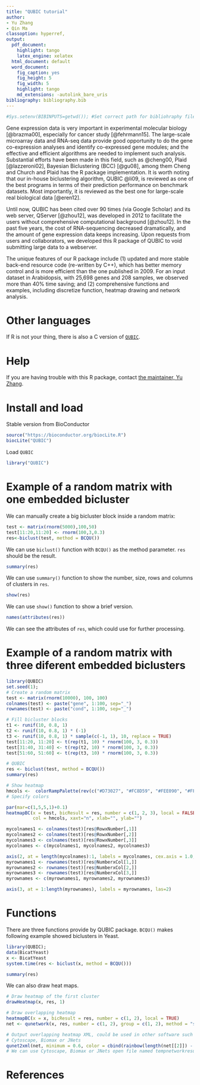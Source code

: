 ```yaml
---
title: "QUBIC tutorial"
author:
- Yu Zhang
- Qin Ma
classoption: hyperref,
output:
  pdf_document:
    highlight: tango
    latex_engine: xelatex
  html_document: default
  word_document:
    fig_caption: yes
    fig_height: 5
    fig_width: 5
    highlight: tango
    md_extensions: -autolink_bare_uris
bibliography: bibliography.bib
---
```

<!--
%\VignetteEngine{knitr::rmarkdown}
%\VignetteIndexEntry{QUBIC vignette}
-->

```r
#Sys.setenv(BIBINPUTS=getwd()); #Set correct path for bibliohraphy file #     citation_package: biblatex

```

Gene expression data is very important in experimental molecular biology [@brazma00], especially for cancer study [@fehrmann15]. The large-scale microarray data and RNA-seq data provide good opportunity to do the gene co-expression analyses and identify co-expressed gene modules; and the effective and efficient algorithms are needed to implement such analysis. Substantial efforts have been made in this field, such as @cheng00, Plaid [@lazzeroni02], Bayesian Biclustering (BCC) [@gu08], among them Cheng and Church and Plaid has the R package implementation. It is worth noting that our in-house biclustering algorithm, QUBIC @li09, is reviewed as one of the best programs in terms of their prediction performance on benchmark datasets. Most importantly, it is reviewed as the best one for large-scale real biological data [@eren12].

Until now, QUBIC has been cited over 90 times (via Google Scholar) and its web server, QServer [@zhou12], was developed in 2012 to facilitate the users without comprehensive computational background [@zhou12]. In the past five years, the cost of RNA-sequencing decreased dramatically, and the amount of gene expression data keeps increasing. Upon requests from users and collaborators, we developed this R package of QUBIC to void submitting large data to a webserver.

The unique features of our R package include (1) updated and more stable back-end resource code (re-written by C++), which has better memory control and is more efficient than the one published in 2009. For an input dataset in Arabidopsis, with 25,698 genes and 208 samples, we observed more than 40% time saving; and (2) comprehensive functions and examples, including discretize function, heatmap drawing and network analysis. 


# Other languages

If R is not your thing, there is also a C version of [`QUBIC`](https://github.com/maqin2001/QUBIC).

# Help 

If you are having trouble with this R package, contact [the maintainer, Yu Zhang](mailto:zy26@jlu.edu.cn). 

# Install and load

Stable version from BioConductor


```r
source("https://bioconductor.org/biocLite.R")
biocLite("QUBIC")
```

<!-- Or development version from GitHub


```r
install.packages("devtools")
devtools::install_github("ropensci/alm")
```
-->
Load `QUBIC`


```r
library("QUBIC")
```

# Example of a random matrix with one embedded bicluster

We can manually create a big bicluster block inside a random matrix:

```r
test <- matrix(rnorm(5000),100,50)
test[11:20,11:20] <- rnorm(100,3,0.3)
res<-biclust(test, method = BCQU())
```

We can use `biclust()` function with `BCQU()` as the method parameter. `res` should be the result.

```r
summary(res)
```

We can use `summary()` function to show the number, size, rows and columns of clusters in `res`. 

```r
show(res)
```

We can use `show()` function to show a brief version. 

```r
names(attributes(res))
```

We can see the attributes of `res`, which could use for further processing.

# Example of a random matrix with three diferent embedded biclusters

```r
library(QUBIC)
set.seed(1);
# Create a random matrix
test <- matrix(rnorm(10000), 100, 100)
colnames(test) <- paste("gene", 1:100, sep="_")
rownames(test) <- paste("cond", 1:100, sep="_")

# Fill bicluster blocks
t1 <- runif(10, 0.8, 1)
t2 <- runif(10, 0.8, 1) * (-1)
t3 <- runif(10, 0.8, 1) * sample(c(-1, 1), 10, replace = TRUE)
test[11:20, 11:20] <- t(rep(t1, 10) * rnorm(100, 3, 0.3))
test[31:40, 31:40] <- t(rep(t2, 10) * rnorm(100, 3, 0.3))
test[51:60, 51:60] <- t(rep(t3, 10) * rnorm(100, 3, 0.3))

# QUBIC
res <- biclust(test, method = BCQU())
summary(res)

# Show heatmap
hmcols <-  colorRampPalette(rev(c("#D73027", "#FC8D59", "#FEE090", "#FFFFBF", "#E0F3F8", "#91BFDB", "#4575B4")))(100)
# Specify colors

par(mar=c(1,5,5,1)+0.1)
heatmapBC(x = test, bicResult = res, number = c(1, 2, 3), local = FALSE,
          col = hmcols, xaxt="n", xlab="", ylab="")

mycolnames1 <- colnames(test)[res@RowxNumber[,1]]
mycolnames2 <- colnames(test)[res@RowxNumber[,2]]
mycolnames3 <- colnames(test)[res@RowxNumber[,3]]
mycolnames <- c(mycolnames1, mycolnames2, mycolnames3)

axis(2, at = length(mycolnames):1, labels = mycolnames, cex.axis = 1.0, las=1)
myrownames1 <- rownames(test)[res@NumberxCol[1,]]
myrownames2 <- rownames(test)[res@NumberxCol[2,]]
myrownames3 <- rownames(test)[res@NumberxCol[3,]]
myrownames <- c(myrownames1, myrownames2, myrownames3)

axis(3, at = 1:length(myrownames), labels = myrownames, las=2)

```

Functions
======================

There are three functions provide by QUBIC package. ```BCQU()``` makes
following example showed biclusters in Yeast.

```r
library(QUBIC);
data(BicatYeast)
x <- BicatYeast
system.time(res <- biclust(x, method = BCQU()))

summary(res)
```


We can also draw heat maps.


```r
# Draw heatmap of the first cluster
drawHeatmap(x, res, 1)

# Draw overlapping heatmap
heatmapBC(x = x, bicResult = res, number = c(1, 2), local = TRUE)
net <- qunetwork(x, res, number = c(1, 2), group = c(1, 2), method = "spearman")
```

```r
# Output overlapping heatmap XML, could be used in other software such as
# Cytoscape, Biomax or JNets
qunet2xml(net, minimum = 0.6, color = cbind(rainbow(length(net[[2]]) - 1), "gray"))
# We can use Cytoscape, Biomax or JNets open file named tempnetworkresult.gr
```

# References
